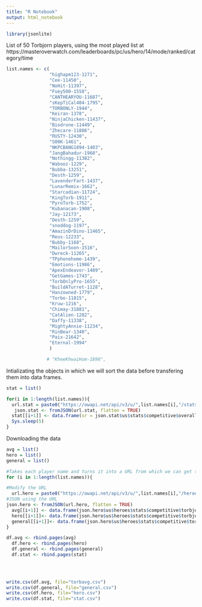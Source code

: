 ```yaml
---
title: "R Notebook"
output: html_notebook
---
```


```r
library(jsonlite)
```

List of 50 Torbjorn players, using the most played list at https://masteroverwatch.com/leaderboards/pc/us/hero/14/mode/ranked/category/time

```r
list.names <- c(
                "highapm123-1271", 
                "Cee-11450",
                "NoHit-11397", 
                "Fuey500-1558",
                "CANTHEARYOU-11687",
                "sKepTiCal404-1795",
                "TORBONLY-1944",
                "Keiran-1378",
                "NinjaChicken-11437",
                "Biodrone-11449",
                "Zhecare-11886",
                "RUSTY-12430",
                "S00K-1461",
                "NKPCBANG1894-1403",
                "JangBahadur-1968",
                "Nothingg-11382",
                "Wabooz-1229",
                "Bubba-13251",
                "Desth-1259",
                "LavenderFart-1437",
                "LunarRemix-1662",
                "Starcadian-11724",
                "KingTorb-1911",
                "PyroTorb-1752",
                "Kubanacan-1908",
                "Jay-12173",
                "Desth-1259",
                "snoddog-1197",
                "AmazinDrDino-11465",
                "Reus-12233",
                "Bubby-1168",
                "MailorSoon-1516",
                "Dwreck-11265",
                "TPphonehome-1439",
                "Emotions-11986",
                "ApexEndeavor-1489",
                "GetGames-1743",
                "TorbOnlyPro-1655",
                "BuildATurret-1128",
                "Hanzowned-1779",
                "Torbo-11815",
                "Kruw-1216",
                "Chimay-31881",
                "CatAlien-1282",
                "Daffy-11338",
                "MightyAnnie-11234",
                "RinBear-1340",
                "Paix-21642",
                "Eternal-1994"
                )

               # "KheeKhwaiHom-1898",
```

Intializating the objects in which we will sort the data before transfering them into data frames.


```r
stat = list()

for(i in 1:length(list.names)){
  url.stat = paste0("https://owapi.net/api/v3/u/",list.names[i],"/stats", sep="")
   json.stat <- fromJSON(url.stat, flatten = TRUE)
  stat[[i+1]] <- data.frame(sr = json.stat$us$stats$competitive$overall_stats)
  Sys.sleep(5)
}

```

Downloading the data
```r
avg = list()
hero = list()
general = list()

#Takes each player name and turns it into a URL from which we can get the a JSON file using owapi.net
for (i in 1:length(list.names)){

#Modify the URL  
  url.hero = paste0("https://owapi.net/api/v3/u/",list.names[i],"/heroes", sep="")
#JSON using the URL   
json.hero <- fromJSON(url.hero, flatten = TRUE)
  avg[[i+1]] <- data.frame(json.hero$us$heroes$stats$competitive$torbjorn$average_stats)
  hero[[i+1]]<- data.frame(json.hero$us$heroes$stats$competitive$torbjorn$hero_stats)
  general[[i+1]]<- data.frame(json.hero$us$heroes$stats$competitive$torbjorn$general_stats)
}

```



```r
df.avg <- rbind.pages(avg)
  df.hero <- rbind.pages(hero)
  df.general <- rbind.pages(general)
  df.stat <- rbind.pages(stat)
  

  

```

```r
write.csv(df.avg, file="torbavg.csv")
write.csv(df.general, file="general.csv") 
write.csv(df.hero, file="hero.csv")
write.csv(df.stat, file="stat.csv")
```


